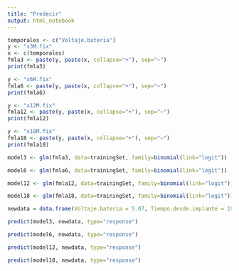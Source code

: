 ```yaml
---
title: "Predecir"
output: html_notebook
---
```


```r
temporales <- c("Voltaje.bateria")
y <- "x3M.fix"
x <- c(temporales)
fmla3 <- paste(y, paste(x, collapse="+"), sep="~")
print(fmla3)

y <- "x6M.fix"
fmla6 <- paste(y, paste(x, collapse="+"), sep="~")
print(fmla6)

y <- "x12M.fix"
fmla12 <- paste(y, paste(x, collapse="+"), sep="~")
print(fmla12)

y <- "x18M.fix"
fmla18 <- paste(y, paste(x, collapse="+"), sep="~")
print(fmla18)
```

```r
model3 <- glm(fmla3, data=trainingSet, family=binomial(link="logit"))

model6 <- glm(fmla6, data=trainingSet, family=binomial(link="logit"))

model12 <- glm(fmla12, data=trainingSet, family=binomial(link="logit"))

model18 <- glm(fmla18, data=trainingSet, family=binomial(link="logit"))

```


```r
newdata = data.frame(Voltaje.bateria = 5.07, Tiempo.desde.implante = 1981)
```


```r
predict(model3, newdata, type="response")
```

```r
predict(model6, newdata, type="response")
```


```r
predict(model12, newdata, type="response")
```

```r
predict(model18, newdata, type="response")
```








